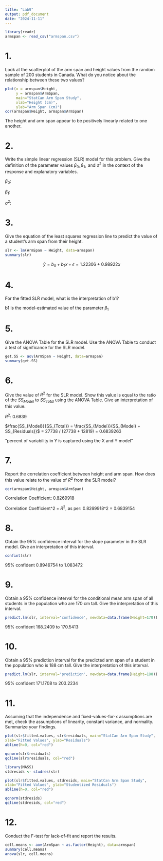 ```yaml
---
title: "Lab9"
output: pdf_document
date: "2024-11-11"
---
```


```r
library(readr)
armspan <- read_csv("armspan.csv")
```

# 1. 

Look at the scatterplot of the arm span and height values from the random sample of 200 students in Canada. What do you notice about the relationship between these two values?

```r
plot(x = armspan$Height, 
     y = armspan$ArmSpan, 
     main="StatCan Arm Span Study",
     xlab="Height (cm)", 
     ylab="Arm Span (cm)")
cor(armspan$Height, armspan$ArmSpan)
```

The height and arm span appear to be positively linearly related to one another. 

\newpage

# 2. 

Write the simple linear regression (SLR) model for this problem. Give the definition of the parameter values $\beta_0, \beta_1, \text{ and } \sigma^2$ in the context of the response and explanatory variables.

$\beta_0$: 

$\beta_1$: 

$\sigma^2$: 

\newpage

# 3. 

Give the equation of the least squares regression line to predict the value of a student’s arm span from their height.

```r
slr <- lm(ArmSpan ~ Height, data=armspan)
summary(slr)
```

$$
\hat{y} = b_0 + b_1x + \epsilon = 1.22306 + 0.98922x
$$

\newpage

# 4. 

For the fitted SLR model, what is the interpretation of b1?

b1 is the model-estimated value of the parameter $\beta_1$

\newpage

# 5. 

Give the ANOVA Table for the SLR model. Use the ANOVA Table to conduct a test of significance for the SLR model.

```r
get.SS <- aov(ArmSpan ~ Height, data=armspan)
summary(get.SS)
```

\newpage

# 6. 

Give the value of $R^2$ for the SLR model. Show this value is equal to the ratio of the $SS_{Model}$ to $SS_{Total}$ using the ANOVA Table. Give an interpretation of this value.

$R^2$: 0.6839

$\frac{SS_{Model}}{SS_{Total}} = \frac{SS_{Model}}{SS_{Model} + SS_{Residuals}}$ = 27738 / (27738 + 12819) =  0.6839263

"percent of variability in Y is captured using the X and Y model" 

\newpage

# 7. 

Report the correlation coefficient between height and arm span. How does this value relate to the value of $R^2$ from the SLR model?

```r
cor(armspan$Height, armspan$ArmSpan)
```

Correlation Coefficient: 0.8269918 

Correlation Coefficient^2 = $R^2$, as per: 
0.8269918^2 = 0.6839154

\newpage

# 8. 

Obtain the 95% confidence interval for the slope parameter in the SLR model. Give an interpretation of this interval.

```r
confint(slr)
```

95% confident 
0.8949754  to 1.083472

\newpage

# 9. 

Obtain a 95% confidence interval for the conditional mean arm span of all students in the population who are 170 cm tall. Give the interpretation of this interval.

```r
predict.lm(slr, interval='confidence', newdata=data.frame(Height=170))
```

95% confident 
168.2409 to 170.5413

\newpage

# 10. 

Obtain a 95% prediction interval for the predicted arm span of a student in the population who is 188 cm tall. Give the interpretation of this interval.

```r
predict.lm(slr, interval='prediction', newdata=data.frame(Height=188))
```

95% confident 
171.1708 to 203.2234

\newpage

# 11. 

Assuming that the independence and fixed-values-for-x assumptions are met, check the assumptions of linearity, constant variance, and normality. Summarize your findings.

```r
plot(slr$fitted.values, slr$residuals, main="StatCan Arm Span Study",
xlab="Fitted Values", ylab="Residuals")
abline(h=0, col="red")
```

```r
qqnorm(slr$residuals)
qqline(slr$residuals, col="red")
```

```r
library(MASS)
stdresids <- studres(slr)
```

```r
plot(slr$fitted.values, stdresids, main="StatCan Arm Span Study",
xlab="Fitted Values", ylab="Studentized Residuals")
abline(h=0, col="red")
```

```r
qqnorm(stdresids)
qqline(stdresids, col="red")
```

\newpage

# 12. 

Conduct the F-test for lack-of-fit and report the results.

```r
cell.means <- aov(ArmSpan ~ as.factor(Height), data=armspan)
summary(cell.means)
anova(slr, cell.means)
```

